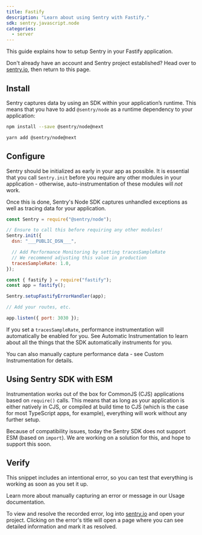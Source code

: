```yaml
---
title: Fastify
description: "Learn about using Sentry with Fastify."
sdk: sentry.javascript.node
categories:
  - server
---
```


<PlatformContent includePath="getting-started-primer" />

This guide explains how to setup Sentry in your Fastify application.

Don't already have an account and Sentry project established? Head over to [sentry.io](https://sentry.io/signup/), then return to this page.

## Install

Sentry captures data by using an SDK within your application’s runtime. This means that you have to add `@sentry/node` as a runtime dependency to your application:

```bash {tabTitle:npm}
npm install --save @sentry/node@next
```

```bash {tabTitle:Yarn}
yarn add @sentry/node@next
```

## Configure

Sentry should be initialized as early in your app as possible. It is essential that you call `Sentry.init` before you require any other modules in your application - otherwise, auto-instrumentation of these modules will _not_ work.

Once this is done, Sentry's Node SDK captures unhandled exceptions as well as tracing data for your application.

<SignInNote />

```javascript
const Sentry = require("@sentry/node");

// Ensure to call this before requiring any other modules!
Sentry.init({
  dsn: "___PUBLIC_DSN___",

  // Add Performance Monitoring by setting tracesSampleRate
  // We recommend adjusting this value in production
  tracesSampleRate: 1.0,
});

const { fastify } = require("fastify");
const app = fastify();

Sentry.setupFastifyErrorHandler(app);

// Add your routes, etc.

app.listen({ port: 3030 });
```

If you set a `tracesSampleRate`, performance instrumentation will automatically be enabled for you. See <PlatformLink to="/performance/instrumentation/automatic-instrumentation">Automatic Instrumentation</PlatformLink> to learn about all the things that the SDK automatically instruments for you.

You can also manually capture performance data - see <PlatformLink to="/performance/instrumentation/custom-instrumentation">Custom Instrumentation</PlatformLink> for details.

## Using Sentry SDK with ESM

Instrumentation works out of the box for CommonJS (CJS) applications based on `require()` calls. This means that as long as your application is either natively in CJS, or compiled at build time to CJS (which is the case for most TypeScript apps, for example), everything will work without any further setup.

Because of compatibility issues, today the Sentry SDK does not support ESM (based on `import`). We are working on a solution for this, and hope to support this soon.

<PlatformContent includePath="getting-started-sourcemaps" />

## Verify

This snippet includes an intentional error, so you can test that everything is working as soon as you set it up.

<PlatformContent includePath="getting-started-verify" />

<Note>

Learn more about manually capturing an error or message in our <PlatformLink to="/usage/">Usage documentation</PlatformLink>.

</Note>

To view and resolve the recorded error, log into [sentry.io](https://sentry.io) and open your project. Clicking on the error's title will open a page where you can see detailed information and mark it as resolved.
